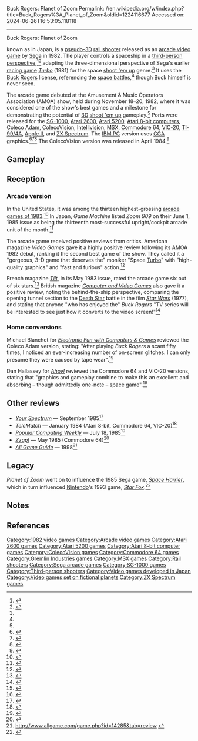 Buck Rogers: Planet of Zoom
Permalink: //en.wikipedia.org/w/index.php?title=Buck_Rogers%3A_Planet_of_Zoom&oldid=1224116677
Accessed on: 2024-06-26T16:53:05.118118



------
Buck Rogers: Planet of Zoom
{{Short description|1982 video game}}
{{Infobox video game
| collapsible = 
| state = 
| italic title = 
| title = Buck Rogers: Planet of Zoom
| image = Buck Rogers Planet of Zoom.jpg
| alt = 
| caption = Atari 2600 cover art
| developer = [[Sega]]
| publisher = Sega
| series = 
| engine = 
| platforms = [[Arcade video game|Arcade]], [[SG-1000]], [[Atari 2600]], [[Atari 5200]], [[Atari 8-bit]], [[Coleco Adam]], [[ColecoVision]], [[Intellivision]], [[MSX]], [[Commodore 64]], [[VIC-20]], [[TI-99/4A]], [[Apple II]], [[ZX Spectrum]], [[IBM PC]]
| released = {{vgrelease|JP|November 30, 1982<ref>{{cite web |title=Buck Rogers: Planet of Zoom (Registration Number PA0000170607) |url=https://cocatalog.loc.gov/ |website=[[United States Copyright Office]] |access-date=5 May 2021}}</ref>|NA|November 1982<ref>{{cite book |last1=Akagi |first1=Masumi |title=アーケードTVゲームリスト国内•海外編(1971-2005) |trans-title=Arcade TV Game List: Domestic • Overseas Edition (1971-2005) |date=13 October 2006 |publisher=Amusement News Agency |language=ja |location=Japan |isbn=978-4990251215 |page=131 |url=https://archive.org/details/ArcadeGameList1971-2005/page/n132}}</ref>|EU|Early 1983<ref name="Tilt"/>}}
| genre = [[Rail shooter]]
| modes = 
| arcade system = [[Sega VCO Object]]
}}

{{nihongo foot|'''''Buck Rogers: Planet of Zoom''''',|バック・ロジャース：プラネット・オブ・ズーム|Bakku Rojāsu: Puranetto obu Zūmu|lead=yes|group=lower-alpha}} known as {{nihongo foot|'''''Zoom 909'''''|ズーム909|Zūmu kyū-hyaku-kyū|lead=yes|group=lower-alpha}} in Japan, is a [[pseudo-3D]] [[rail shooter]] released as an [[arcade video game]] by [[Sega]] in 1982. The player controls a spaceship in a [[Third-person shooter|third-person perspective]],<ref name="KLOV">{{KLOV game|7227|Buck Rogers Planet of Zoom}}</ref><ref>{{cite web|url=http://uk.retro.ign.com/articles/974/974695p2.html|title=IGN Presents the History of SEGA|page=2|website=[[IGN]]|date=21 April 2009|accessdate=2011-03-27}}</ref> adapting the three-dimensional perspective of Sega's earlier [[racing game]] ''[[Turbo (video game)|Turbo]]'' (1981) for the space [[shoot 'em up]] genre.<ref name="VideoGames"/> It uses the [[Buck Rogers]] license, referencing the [[space battle]]s,<ref name="CVG"/> though Buck himself is never seen.

The arcade game debuted at the Amusement & Music Operators Association (AMOA) show, held during November 18–20, 1982, where it was considered one of the show's best games and a milestone for demonstrating the potential of [[3D graphics|3D]] [[shoot 'em up]] gameplay.<ref name="VideoGames"/> Ports were released for the [[SG-1000]], [[Atari 2600]], [[Atari 5200]], [[Atari 8-bit computers]], [[Coleco Adam]], [[ColecoVision]], [[Intellivision]], [[MSX]], [[Commodore 64]], [[VIC-20]], [[TI-99/4A]], [[Apple II series|Apple II]], and [[ZX Spectrum]]. The [[IBM PC]] version uses [[Color Graphics Adapter|CGA]] graphics.<ref>{{Cite web|url=http://www.worldofspectrum.org/infoseekid.cgi?id=0000731|title=Buck Rogers: Planet of Zoom - World of Spectrum|website=www.worldofspectrum.org|accessdate=September 19, 2019}}</ref><ref>{{Cite web|url=http://www.atariage.com/software_page.html?SoftwareLabelID=612|title=Atari Age: ''Buck Rogers: Planet of Zoom'' Standard label|accessdate=September 19, 2019|archive-url=https://web.archive.org/web/20130917034517/http://atariage.com/software_page.html?SoftwareLabelID=612|archive-date=September 17, 2013|url-status=dead}}</ref><ref>{{Cite web|url=https://www.lemon64.com/|title=Lemon64.com - all about Commodore 64|website=Lemon64|accessdate=September 19, 2019}}</ref> The ColecoVision version was released in April 1984.<ref name="CE">{{cite magazine |title=Year-End Index |magazine=[[Computer Entertainer]] |date=January 1985 |volume=3 |issue=10 |page=156 |url=http://www.ataricompendium.com/archives/newsletters/video_game_update/computer_entertainer_jan85.pdf#page=12}}</ref>

==Gameplay==
{{Empty section|date=November 2020}}

==Reception==
===Arcade version===
In the United States, it was among the thirteen highest-grossing [[1983 in video games|arcade games of 1983]].<ref>{{cite magazine |title=AMOA Votes On Annual Game Awards |magazine=[[Cash Box]] |date=October 29, 1983 |page=60 |url=https://archive.org/details/cashbox45unse_20/page/68}}</ref> In Japan, ''Game Machine'' listed ''Zoom 909'' on their June 1, 1985 issue as being the thirteenth most-successful upright/cockpit arcade unit of the month.<ref>{{cite magazine|title=Game Machine's Best Hit Games 25 - アップライト, コックピット型TVゲーム機 (Upright/Cockpit Videos)|magazine=[[:ja:ゲームマシン|Game Machine]]|issue=261|publisher=[[:ja:アミューズメント通信社|Amusement Press, Inc.]]|date=1 June 1985|page=23|lang=ja}}</ref>

The arcade game received positive reviews from critics. American magazine ''Video Games'' gave it a highly positive review following its AMOA 1982 debut, ranking it the second best game of the show. They called it a "gorgeous, 3-D game that deserves the" moniker "Space [[Turbo (video game)|Turbo]]" with "high-quality graphics" and "fast and furious" action.<ref name="VideoGames">{{cite magazine | magazine = Video Games | volume = 1 | publisher = Pumpkin Press | issue = 7 | page = 66 | title = Top Ten Hits | date=March 1983 | url=https://archive.org/stream/Video_Games_Volume_1_Number_06_1983-03_Pumpkin_Press_US#page/n65/mode/2up}}</ref>

French magazine ''[[Tilt (French magazine)|Tilt]]'', in its May 1983 issue, rated the arcade game six out of six stars.<ref name="Tilt">{{cite magazine |title=Service Compris Arcade: Les Seuers Froides |magazine=[[Tilt (French magazine)|Tilt]] |date=May 16, 1983 |issue=5 |pages=72–3 |lang=fr |url=https://archive.org/details/Tilt005/page/n71/mode/2up |via=Internet Archive}}</ref> British magazine ''[[Computer and Video Games]]'' also gave it a positive review, noting the behind-the-ship perspective, comparing the opening tunnel section to the [[Death Star]] battle in the film ''[[Star Wars (film)|Star Wars]]'' (1977), and stating that anyone "who has enjoyed the" ''Buck Rogers'' "TV series will be interested to see just how it converts to the video screen!"<ref name="CVG">{{cite magazine |title=Arcade Action |magazine=[[Computer and Video Games]] |date=16 June 1983 |issue=21 (July 1983) |pages=30–1 |url=https://www.solvalou.com/arcade/reviews/178/500}}</ref>

===Home conversions===
Michael Blanchet for ''[[Electronic Fun with Computers & Games]]'' reviewed the Coleco Adam version, stating: "After playing ''Buck Rogers'' a scant fifty times, I noticed an ever-increasing number of on-screen glitches. I can only presume they were caused by tape wear".<ref>{{Cite web|url=https://archive.org/details/Electronic_Fun_with_Computer_Games_Vol_02_No_05_1984-03_Fun_Games_Publishing_US/page/n51/mode/2up|title=Electronic Fun with Computer & Games - Vol 02 No 05 (1984-03)(Fun & Games Publishing)(US)|date=March 16, 1984|via=Internet Archive}}</ref>

Dan Hallassey for ''[[Ahoy!]]'' reviewed the Commodore 64 and VIC-20 versions, stating that "graphics and gameplay combine to make this an excellent and absorbing – though admittedly one-note – space game".<ref>{{Cite web|url=https://archive.org/details/ahoy-magazine-03/page/n55/mode/2up|title=Ahoy! Magazine Issue 03|date=March 16, 1984|via=Internet Archive}}</ref>

==Other reviews==
* ''[[Your Spectrum]]'' — September 1985<ref>{{Cite web|url=https://www.kultpower.de/archiv/heft_happycomputer_spielesonderheft-3_seite50|title = Kultpower Archiv: Komplettscan Happy Computer Spielesonderheft 3 (1986)}}</ref>
* ''TeleMatch'' — January 1984 (Atari 8-bit, Commodore 64, VIC-20)<ref>{{Cite web|url=https://archive.org/details/TeleMatch.N08.1984.01-KCz.pdf/page/n53/mode/2up|title=TeleMatch.N08.1984.01|publisher=TeleMatch Verlag|via=Internet Archive}}</ref>
* ''[[Popular Computing Weekly]]'' — July 18, 1985<ref>{{Cite web|url=https://archive.org/details/popular-computing-weekly-1985-07-18/page/n12/mode/2up|title=Popular Computing Weekly (1985-07-18)|date=18 July 1985}}</ref>
* ''[[Zzap!64|Zzap!]]'' — May 1985 (Commodore 64)<ref>{{Cite web|url=https://archive.org/details/zzapp_64_issue_001_600dpi/page/n65/mode/2up|title=Zzap! 64 Issue 001 (HQ)|via=Internet Archive}}</ref>
* ''[[All Game Guide]]'' — 1998<ref>http://www.allgame.com/game.php?id=14285&tab=review {{Dead link|date=February 2022}}</ref>

==Legacy==
''Planet of Zoom'' went on to influence the 1985 Sega game, ''[[Space Harrier]]'', which in turn influenced [[Nintendo]]'s 1993 game, ''[[Star Fox (1993 video game)|Star Fox]]''.<ref>{{cite web |last1=Weiss |first1=Brett Alan |title=Star Fox - Overview |url=http://www.allgame.com/game.php?id=2613 |archive-url=https://web.archive.org/web/20141206081002/http://www.allgame.com/game.php?id=2613 |url-status=dead |archive-date=2014-12-06 |website=[[AllGame]] |access-date=5 May 2021 |date=6 December 2014}}</ref>

==Notes==
{{Notelist}}

==References==
{{Reflist}}

{{Authority control}}

[[Category:1982 video games]]
[[Category:Arcade video games]]
[[Category:Atari 2600 games]]
[[Category:Atari 5200 games]]
[[Category:Atari 8-bit computer games]]
[[Category:ColecoVision games]]
[[Category:Commodore 64 games]]
[[Category:Gremlin Industries games]]
[[Category:MSX games]]
[[Category:Rail shooters]]
[[Category:Sega arcade games]]
[[Category:SG-1000 games]]
[[Category:Third-person shooters]]
[[Category:Video games developed in Japan]]
[[Category:Video games set on fictional planets]]
[[Category:ZX Spectrum games]]